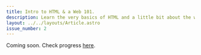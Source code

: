 ```yaml
---
title: Intro to HTML & a Web 101. 
description: Learn the very basics of HTML and a little bit about the web. 
layout: ../../layouts/Article.astro
issue_number: 2
---
```


Coming soon. Check progress [here](https://github.com/liltechnomancer/intro-to-the-web/tree/course/intro-to-html). 